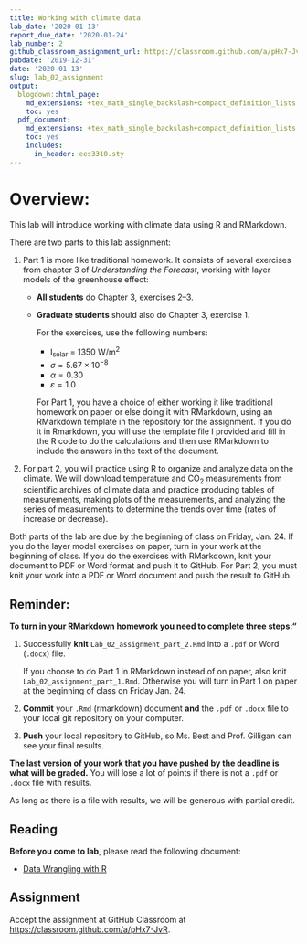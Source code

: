 ```yaml
---
title: Working with climate data
lab_date: '2020-01-13'
report_due_date: '2020-01-24'
lab_number: 2
github_classroom_assignment_url: https://classroom.github.com/a/pHx7-JvR
pubdate: '2019-12-31'
date: '2020-01-13'
slug: lab_02_assignment
output:
  blogdown::html_page:
    md_extensions: +tex_math_single_backslash+compact_definition_lists
    toc: yes
  pdf_document:
    md_extensions: +tex_math_single_backslash+compact_definition_lists
    toc: yes
    includes:
      in_header: ees3310.sty
---
```

# Overview:

This lab will introduce working with climate data using R and RMarkdown. 

There are two parts to this lab assignment: 

1. Part 1 is more like traditional homework. It consists of several exercises from chapter 3 of _Understanding the Forecast_, working with layer models of the greenhouse effect:
   * **All students** do Chapter 3, exercises 2--3.
   * **Graduate students** should also do Chapter 3, exercise 1.

     For the exercises, use the following numbers:

     * I~solar~ = 1350 W/m^2^
     * $\sigma = 5.67 \times 10^{-8}$
     * $\alpha = 0.30$
     * $\varepsilon = 1.0$

     For Part 1, you have a choice of either working it like traditional homework on paper or else doing it with RMarkdown, using an RMarkdown template in the repository for the assignment.
     If you do it in Rmarkdown, you will use the template file I provided and fill in the R code to do the calculations and then use RMarkdown to include the answers in the text of the document.

2. For part 2, you will practice using R to organize and analyze data on the climate. We will download temperature and CO~2~ measurements from scientific archives of climate data and practice producing tables of measurements, making plots of the measurements, and analyzing the series of measurements to determine the trends over time (rates of increase or decrease).

Both parts of the lab are due by the beginning of class on Friday, Jan. 24. If you do the layer model exercises on paper, turn in your work at the beginning of class. If you do the exercises with RMarkdown, knit your document to PDF or Word format and push it to GitHub. For Part 2, you must knit your work into a PDF or Word document and push the result to GitHub.

## Reminder:

**To turn in your RMarkdown homework you need to complete three steps:"**

1. Successfully **knit** `Lab_02_assignment_part_2.Rmd` into a `.pdf` or 
   Word (`.docx`) file. 
   
     If you choose to do Part 1 in RMarkdown instead 
     of on paper, also knit `Lab_02_assignment_part_1.Rmd`. Otherwise you will
     turn in Part 1 on paper at the beginning of class on Friday Jan. 24.
2. **Commit** your `.Rmd` (rmarkdown) document **and** the `.pdf` or `.docx` 
   file to your local git repository on your computer.
3. **Push** your local repository to GitHub, so Ms. Best and Prof. Gilligan 
   can see your final results.

**The last version of your work that you have pushed by the deadline is what will be graded.**
You will lose a lot of points if there is not a `.pdf` or `.docx` file with results.

As long as there is a file with results, we will be generous with partial credit.

## Reading

**Before you come to lab**, please read the following document:

* [Data Wrangling with R](/lab_docs/lab_02_overview){target="_blank"}

## Assignment

Accept the assignment at GitHub Classroom at <https://classroom.github.com/a/pHx7-JvR>.
